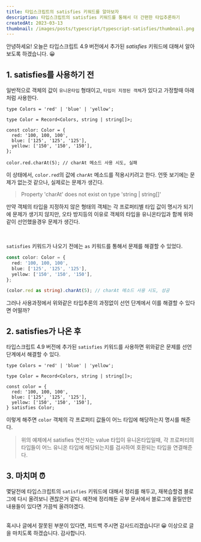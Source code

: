 ```yaml
---
title: 타입스크립트의 satisfies 키워드를 알아보자
description: 타입스크립트의 satisfies 키워드를 통해서 더 간편한 타입추론하기
createdAt: 2023-03-13
thumbnail: /images/posts/typescript/typescript-satisfies/thumbnail.png
---
```


안녕하세요! 오늘은 타입스크립트 4.9 버전에서 추가된 _satisfies_ 키워드에 대해서 알아보도록 하겠습니다. 😀

## 1. satisfies를 사용하기 전

일반적으로 객체의 값이 `유니온타입` 형태이고, `타입이 지정된 객체`가 있다고 가정할때 아래처럼 사용한다.

```tsx
type Colors = 'red' | 'blue' | 'yellow';

type Color = Record<Colors, string | string[]>;

const color: Color = {
  red: '100, 100, 100',
  blue: ['125', '125', '125'],
  yellow: ['150', '150', '150'],
};

color.red.charAt(5); // charAt 메소드 사용 시도, 실패
```

이 상태에서, `color.red`의 값에 `charAt` 메소드를 적용시키려고 한다. 언뜻 보기에는 문제가 없는것 같으나, 실제로는 문제가 생긴다.

> Property 'charAt' does not exist on type 'string | string[]'

만약 객체의 타입을 지정하지 않은 형태의 객체는 각 프로퍼티별 타입 값이 명시가 되기에 문제가 생기지 않지만, 오타 방지등의 이유로 객체의 타입을 유니온타입과 함께 위와 같이 선언했을경우 문제가 생긴다.

<br />

`satisfies` 키워드가 나오기 전에는 `as` 키워드를 통해서 문제를 해결할 수 있었다.

```typescript
const color: Color = {
  red: '100, 100, 100',
  blue: ['125', '125', '125'],
  yellow: ['150', '150', '150'],
};

(color.red as string).charAt(5); // charAt 메소드 사용 시도, 성공
```

그러나 사용과정에서 위와같은 타입추론의 과정없이 선언 단계에서 이를 해결할 수 있다면 어떨까?

## 2. satisfies가 나온 후

타입스크립트 4.9 버전에 추가된 `satisfies` 키워드를 사용하면 위와같은 문제를 선언 단계에서 해결할 수 있다.

```tsx
type Colors = 'red' | 'blue' | 'yellow';

type Color = Record<Colors, string | string[]>;

const color = {
  red: '100, 100, 100',
  blue: ['125', '125', '125'],
  yellow: ['150', '150', '150'],
} satisfies Color;
```

이렇게 해주면 `color` 객체의 각 프로퍼티 값들이 어느 타입에 해당하는지 명시를 해준다.

> 위의 예제에서 satisfies 연산자는 value 타입이 유니온타입일때, 각 프로퍼티의 타입들이 어느 유니온 타입에 해당되는지를 검사하여 호환되는 타입을 연결해준다.

## 3. 마치며 ⏰

몇달전에 타입스크립트의 `satisfies` 키워드에 대해서 정리를 해두고, 재복습할겸 블로그에 다시 올려보니 괜찮은거 같다. 예전에 정리해둔 공부 문서에서 블로그에 올릴만한 내용들이 있다면 가끔씩 올려야겠다.

<br />
혹시나 글에서 잘못된 부분이 있다면, 피드백 주시면 감사드리겠습니다! 😀 이상으로 글을
마치도록 하겠습니다. 감사합니다.
